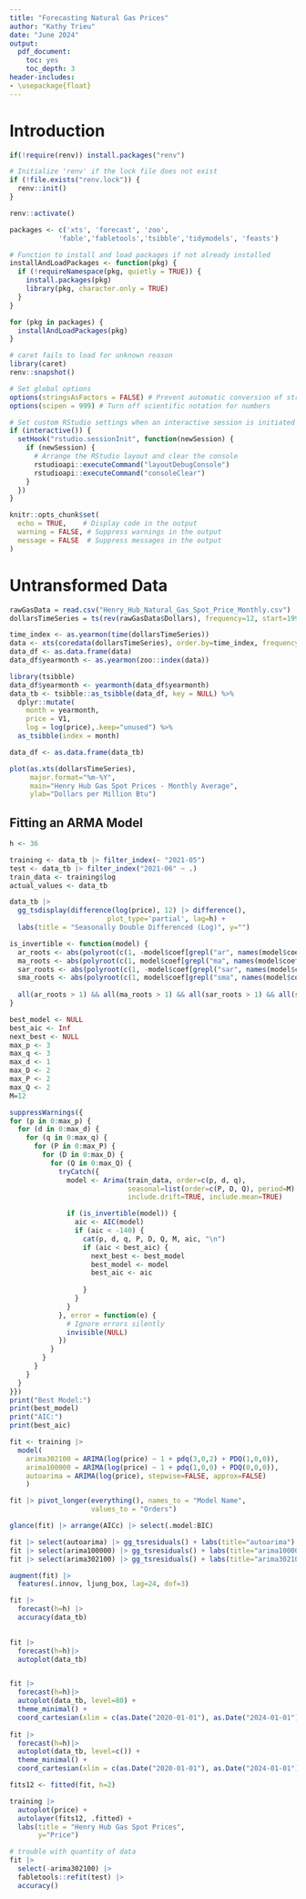 ```yaml
---
title: "Forecasting Natural Gas Prices"
author: "Kathy Trieu"
date: "June 2024"
output:
  pdf_document:
    toc: yes
    toc_depth: 3
header-includes: 
- \usepackage{float}
---
```


# Introduction

```r
if(!require(renv)) install.packages("renv")

# Initialize 'renv' if the lock file does not exist
if (!file.exists("renv.lock")) {
  renv::init()
}

renv::activate()

```


```r

packages <- c('xts', 'forecast', 'zoo',
            'fable','fabletools','tsibble','tidymodels', 'feasts')

# Function to install and load packages if not already installed
installAndLoadPackages <- function(pkg) {
  if (!requireNamespace(pkg, quietly = TRUE)) {
    install.packages(pkg)
    library(pkg, character.only = TRUE)
  }
}

for (pkg in packages) {
  installAndLoadPackages(pkg)
}

# caret fails to load for unknown reason
library(caret)
renv::snapshot()

# Set global options
options(stringsAsFactors = FALSE) # Prevent automatic conversion of strings to factors
options(scipen = 999) # Turn off scientific notation for numbers

# Set custom RStudio settings when an interactive session is initiated
if (interactive()) {
  setHook("rstudio.sessionInit", function(newSession) {
    if (newSession) {
      # Arrange the RStudio layout and clear the console
      rstudioapi::executeCommand("layoutDebugConsole")
      rstudioapi::executeCommand("consoleClear")
    }
  })
}

knitr::opts_chunk$set(
  echo = TRUE,    # Display code in the output
  warning = FALSE, # Suppress warnings in the output
  message = FALSE  # Suppress messages in the output
)

```

# Untransformed Data 

```r
rawGasData = read.csv("Henry_Hub_Natural_Gas_Spot_Price_Monthly.csv")
dollarsTimeSeries = ts(rev(rawGasData$Dollars), frequency=12, start=1997) 

time_index <- as.yearmon(time(dollarsTimeSeries))
data <- xts(coredata(dollarsTimeSeries), order.by=time_index, frequency = frequency(dollarsTimeSeries))
data_df <- as.data.frame(data)
data_df$yearmonth <- as.yearmon(zoo::index(data))

library(tsibble)
data_df$yearmonth <- yearmonth(data_df$yearmonth)
data_tb <- tsibble::as_tsibble(data_df, key = NULL) %>%
  dplyr::mutate(
    month = yearmonth,
    price = V1,
    log = log(price),.keep="unused") %>%
  as_tsibble(index = month) 

data_df <- as.data.frame(data_tb)

plot(as.xts(dollarsTimeSeries),
     major.format="%m-%Y",
     main="Henry Hub Gas Spot Prices - Monthly Average",
     ylab="Dollars per Million Btu")
```


## Fitting an ARMA Model 

```r
h <- 36
```


```r
training <- data_tb |> filter_index(~ "2021-05")
test <- data_tb |> filter_index("2021-06" ~ .)
train_data <- training$log
actual_values <- data_tb
```
```r
data_tb |> 
  gg_tsdisplay(difference(log(price), 12) |> difference(),
                        plot_type='partial', lag=h) +
  labs(title = "Seasonally Double Differenced (Log)", y="") 

```

```r
is_invertible <- function(model) {
  ar_roots <- abs(polyroot(c(1, -model$coef[grepl("ar", names(model$coef))])))
  ma_roots <- abs(polyroot(c(1, model$coef[grepl("ma", names(model$coef))])))
  sar_roots <- abs(polyroot(c(1, -model$coef[grepl("sar", names(model$coef))])))  
  sma_roots <- abs(polyroot(c(1, model$coef[grepl("sma", names(model$coef))]))) 
  
  all(ar_roots > 1) && all(ma_roots > 1) && all(sar_roots > 1) && all(sma_roots > 1)
}

best_model <- NULL
best_aic <- Inf
next_best <- NULL
max_p <- 3
max_q <- 3
max_d <- 1
max_D <- 2
max_P <- 2
max_Q <- 2
M=12

suppressWarnings({
for (p in 0:max_p) {
  for (d in 0:max_d) { 
    for (q in 0:max_q) {
      for (P in 0:max_P) {
        for (D in 0:max_D) {
          for (Q in 0:max_Q) {
            tryCatch({
              model <- Arima(train_data, order=c(p, d, q), 
                             seasonal=list(order=c(P, D, Q), period=M),
                             include.drift=TRUE, include.mean=TRUE)

              if (is_invertible(model)) {
                aic <- AIC(model)
                if (aic < -140) {
                  cat(p, d, q, P, D, Q, M, aic, "\n")
                  if (aic < best_aic) {
                    next_best <- best_model
                    best_model <- model
                    best_aic <- aic
                    
                  }
                }
              }
            }, error = function(e) {
              # Ignore errors silently
              invisible(NULL)
            })
          }
        }
      }
    }
  }
}})
print("Best Model:")
print(best_model)
print("AIC:")
print(best_aic)
```

```r

fit <- training |>
  model(
    arima302100 = ARIMA(log(price) ~ 1 + pdq(3,0,2) + PDQ(1,0,0)),
    arima100000 = ARIMA(log(price) ~ 1 + pdq(1,0,0) + PDQ(0,0,0)),
    autoarima = ARIMA(log(price), stepwise=FALSE, approx=FALSE)
    )
```


```r
fit |> pivot_longer(everything(), names_to = "Model Name", 
                    values_to = "Orders")

glance(fit) |> arrange(AICc) |> select(.model:BIC)

fit |> select(autoarima) |> gg_tsresiduals() + labs(title="autoarima")
fit |> select(arima100000) |> gg_tsresiduals() + labs(title="arima100000")
fit |> select(arima302100) |> gg_tsresiduals() + labs(title="arima302100")

augment(fit) |>
  features(.innov, ljung_box, lag=24, dof=3)

fit |>
  forecast(h=h) |>
  accuracy(data_tb)

  
fit |>
  forecast(h=h)|>
  autoplot(data_tb)


fit |>
  forecast(h=h)|>
  autoplot(data_tb, level=80) + 
  theme_minimal() +
  coord_cartesian(xlim = c(as.Date("2020-01-01"), as.Date("2024-01-01")))
  
fit |>
  forecast(h=h)|>
  autoplot(data_tb, level=c()) + 
  theme_minimal() +
  coord_cartesian(xlim = c(as.Date("2020-01-01"), as.Date("2024-01-01")))
```



```r

fits12 <- fitted(fit, h=2) 

training |> 
  autoplot(price) +
  autolayer(fits12, .fitted) + 
  labs(title = "Henry Hub Gas Spot Prices",
       y="Price")

# trouble with quantity of data 
fit |>
  select(-arima302100) |>
  fabletools::refit(test) |>
  accuracy()

```